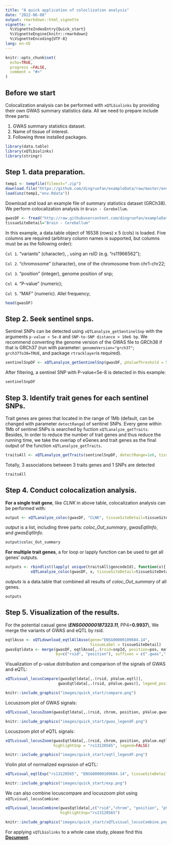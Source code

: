 ```yaml
---
title: "A quick application of coloclization analysis"
date: "2022-06-08"
output: rmarkdown::html_vignette
vignette: >
  %\VignetteIndexEntry{Quick_start}
  %\VignetteEngine{knitr::rmarkdown}
  %\VignetteEncoding{UTF-8}
lang: en-US
---
```


```r
knitr::opts_chunk$set(
  echo=TRUE,
  progress =FALSE,
  comment = "#>"
)
```

## Before we start

Colocalization analysis can be performed with `xQTLbiolinks` by providing their own GWAS summary statistics data. All we need to prepare include three parts:

1.  GWAS summary statistics dataset.
2.  Name of tissue of interest.
3.  Following three installed packages.

```r
library(data.table)
library(xQTLbiolinks)
library(stringr)
```

## Step 1. data preparation.

```r
temp1 <- tempfile(fileext=".zip")
download.file("https://github.com/dingruofan/exampleData/raw/master/env.zip", temp1)
load(unz(temp1,"env.Rdata"))
```

Download and load an example file of summary statistics dataset (GRCh38). We perform colocalization analysis in `Brain - Cerebellum`.

```r
gwasDF <- fread("http://raw.githubusercontent.com/dingruofan/exampleData/master/gwas/AD/gwasDFsub.txt")
tissueSiteDetail="Brain - Cerebellum"
```

In this example, a data.table object of 16538 (rows) x 5 (cols) is loaded. Five columns are required (arbitrary column names is supported, but columns must be as the following order):

`Col 1`. "variants" (character), , using an rsID (e.g. "rs11966562");

`Col 2`. "chromosome" (character), one of the chromosome from chr1-chr22;

`Col 3`. "position" (integer), genome position of snp;

`Col 4`. "P-value" (numeric);

`Col 5`. "MAF" (numeric). Allel frequency;

```r
head(gwasDF)
```

## Step 2. Seek sentinel snps.

Sentinel SNPs can be detected using `xQTLanalyze_getSentinelSnp` with the arguments `p-value < 5e-8` and `SNP-to-SNP distance > 10e6 bp`. We recommend converting the genome version of the GWAS file to GRCh38 if that is GRCh37 (run with parameter: `genomeVersion="grch37"`; `grch37To38=TRUE`, and package `rtracklayer`is required).

```r
sentinelSnpDF <- xQTLanalyze_getSentinelSnp(gwasDF, pValueThreshold = 5e-08)
```

After filtering, a sentinel SNP with P-value\<5e-8 is detected in this example:

```r
sentinelSnpDF
```

## Step 3. Identify trait genes for each sentinel SNPs.

Trait genes are genes that located in the range of 1Mb (default, can be changed with parameter `detectRange`) of sentinel SNPs. Every gene within 1Mb of sentinel SNPs is searched by fuction `xQTLanalyze_getTraits`. Besides, In order to reduce the number of trait genes and thus reduce the running time, we take the overlap of eGenes and trait genes as the final output of the function `xQTLanalyze_getTraits`.

```r
traitsAll <- xQTLanalyze_getTraits(sentinelSnpDF, detectRange=1e6, tissueSiteDetail=tissueSiteDetail)
```

Totally, 3 associations between 3 traits genes and 1 SNPs are detected

```r
traitsAll
```

## Step 4. Conduct colocalization analysis.

**For a single trait gene**, like *CLNK* in above table, colocalization analysis can be performed with:

```r
output <- xQTLanalyze_coloc(gwasDF, "CLNK", tissueSiteDetail=tissueSiteDetail) # using gene symbol
```

*output* is a list, including three parts: *coloc_Out_summary*, *gwasEqtlInfo*, and *gwasEqtlInfo*.

```r
output$coloc_Out_summary
```

**For multiple trait genes**, a for loop or lapply function can be used to get all genes' outputs.

```r
outputs <- rbindlist(lapply( unique(traitsAll$gencodeId), function(x){ # using gencode ID.
           xQTLanalyze_coloc(gwasDF, x, tissueSiteDetail=tissueSiteDetail)$coloc_Out_summary }))
```

*outputs* is a data.table that combined all results of *coloc_Out_summary* of all genes.

```r
outputs
```

## Step 5. Visualization of the results.

For the potential casual gene (***ENSG00000187323.11***, PP4=**0.9937**), We merge the variants of GWAS and eQTL by rsid.

```r
eqtlAsso <- xQTLdownload_eqtlAllAsso(gene="ENSG00000109684.14", 
                                     tissueLabel = tissueSiteDetail)
gwasEqtldata <- merge(gwasDF, eqtlAsso[,.(rsid=snpId, position=pos, maf, pValue)],
                      by=c("rsid", "position"), suffixes = c(".gwas",".eqtl"))
```

Visualization of p-value distribution and comparison of the signals of GWAS and eQTL:

```r
xQTLvisual_locusCompare(gwasEqtldata[,.(rsid, pValue.eqtl)], 
                       gwasEqtldata[,.(rsid, pValue.gwas)], legend_position = "bottomright")
```


```r
knitr::include_graphics("images/quick_start/compare.png")
```

Locuszoom plot of GWAS signals:

```r
xQTLvisual_locusZoom(gwasEqtldata[,.(rsid, chrom, position, pValue.gwas)], legend=FALSE)
```


```r
knitr::include_graphics("images/quick_start/gwas_legendF.png")
```

Locuszoom plot of eQTL signals:

```r
xQTLvisual_locusZoom(gwasEqtldata[,.(rsid, chrom, position, pValue.eqtl)], 
                     highlightSnp = "rs13120565", legend=FALSE)
```

```r
knitr::include_graphics("images/quick_start/eqtl_legendF.png")
```

Violin plot of normalized exprssion of eQTL:

```r
xQTLvisual_eqtlExp("rs13120565", "ENSG00000109684.14", tissueSiteDetail = tissueSiteDetail)
```

```r
knitr::include_graphics("images/quick_start/exp.png")
```

We can also combine locuscompare and locuszoom plot using `xQTLvisual_locusCombine`:

```r
xQTLvisual_locusCombine(gwasEqtldata[,c("rsid","chrom", "position", "pValue.gwas", "pValue.eqtl")], 
                        highlightSnp="rs13120565")
```


```r
knitr::include_graphics("images/quick_start/xQTLvisual_locusCombine.png")
```

For applying `xQTLbiolinks` to a whole case study, please find this [**Document**](../articles/Colocalization_analysis_with_xQTLbiolinks.html).
